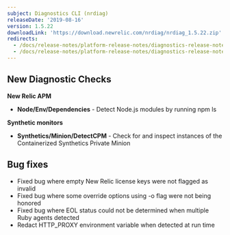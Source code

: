 ```yaml
---
subject: Diagnostics CLI (nrdiag)
releaseDate: '2019-08-16'
version: 1.5.22
downloadLink: 'https://download.newrelic.com/nrdiag/nrdiag_1.5.22.zip'
redirects:
  - /docs/release-notes/platform-release-notes/diagnostics-release-notes/clone-new-relic-diagnostics-1522
  - /docs/release-notes/platform-release-notes/diagnostics-release-notes/new-relic-diagnostics-1522
---
```


## New Diagnostic Checks

**New Relic APM**

* **Node/Env/Dependencies** - Detect Node.js modules by running npm ls

**Synthetic monitors**

* **Synthetics/Minion/DetectCPM** - Check for and inspect instances of the Containerized Synthetics Private Minion

## Bug fixes

* Fixed bug where empty New Relic license keys were not flagged as invalid
* Fixed bug where some override options using -o flag were not being honored
* Fixed bug where EOL status could not be determined when multiple Ruby agents detected
* Redact HTTP_PROXY environment variable when detected at run time
